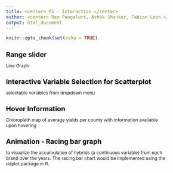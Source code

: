 ```yaml
---
title: <center> P5 - Interaction </center>
author: <center> Ram Pangaluri, Ashok Shanker, Fabian Leon </center>
output: html_document
---
```


<!-- Changing the fonts and style to fit more into less pages -->

<style type="text/css">

body{ /* Normal  */
      font-size: 12px;
  }
td {  /* Table  */
  font-size: 8px;
}
h1.title {
  font-size: 18px;
  color: Black;
}
h1 { /* Header 1 */
  font-size: 18px;
  color: Black;
}
h2 { /* Header 2 */
    font-size: 16px;
  color: Black;
}
h3 { /* Header 3 */
  font-size: 14px;
  font-family: "Times New Roman", Times, serif;
  color: Black;
}
code.r{ /* Code block */
    font-size: 12px;
}
pre { /* Code block - determines code spacing between lines */
    font-size: 14px;
}
h4.author {
  font-size: 12px;
  color: DarkBlue;
}
</style>

<!-- ## Grading Rubric -->

<!-- Create a list of the interactions you will accommodate in your final project.  Ideally, you should have a good idea of how people will interact with your dashboard/project and the affordances and limitations of your interactions.   -->

<!-- This should include a description of each interaction - for example, what events will trigger, how will the interaction change the data - we don't have to know how to do everything yet - but just an idea of sample scenarios of how users can interact with your project.  -->

<!-- Submit one pdf per group. -->



<!-- Begin document -->

```r
knitr::opts_chunk$set(echo = TRUE)
```


# Range slider
Line Graph 

# Interactive Variable Selection for Scatterplot
selectable variables from dropdown menu 

# Hover Information
Chloropleth map of average yields per county with information available upon hovering

# Animation - Racing bar graph
to visualize the accumulation of hybrids (a continuous variable) from each brand over the years. The racing bar chart would be implemented using the ddplot package in R.







